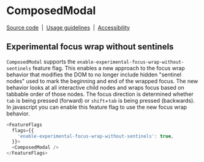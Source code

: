 
<Meta of={ComposedModalFeatureFlagStories} />

# ComposedModal

[Source code](https://github.com/carbon-design-system/carbon/tree/main/packages/react/src/components/ComposedModal)
&nbsp;|&nbsp;
[Usage guidelines](https://www.carbondesignsystem.com/components/modal/usage)
&nbsp;|&nbsp;
[Accessibility](https://www.carbondesignsystem.com/components/modal/accessibility)

## Experimental focus wrap without sentinels

`ComposedModal` supports the `enable-experimental-focus-wrap-without-sentinels`
feature flag. This enables a new approach to the focus wrap behavior that
modifies the DOM to no longer include hidden "sentinel nodes" used to mark the
beginning and end of the wrapped focus. The new behavior looks at all
interactive child nodes and wraps focus based on tabbable order of those nodes.
The focus direction is determined whether `tab` is being pressed (forward) or
`shift`+`tab` is being pressed (backwards). In javascript you can enable this
feature flag to use the new focus wrap behavior.

```js
<FeatureFlags
  flags={{
    'enable-experimental-focus-wrap-without-sentinels': true,
  }}>
  <ComposedModal />
</FeatureFlags>
```
